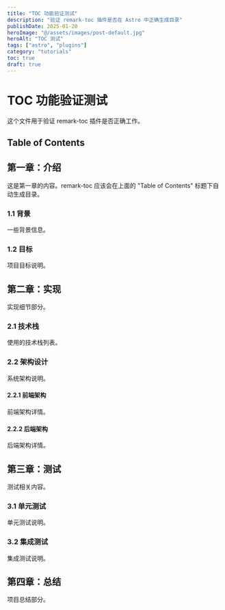 ```yaml
---
title: "TOC 功能验证测试"
description: "验证 remark-toc 插件是否在 Astro 中正确生成目录"
publishDate: 2025-01-20
heroImage: "@/assets/images/post-default.jpg"
heroAlt: "TOC 测试"
tags: ["astro", "plugins"]
category: "tutorials"
toc: true
draft: true
---
```


# TOC 功能验证测试

这个文件用于验证 remark-toc 插件是否正确工作。

## Table of Contents

## 第一章：介绍

这是第一章的内容。remark-toc 应该会在上面的 "Table of Contents" 标题下自动生成目录。

### 1.1 背景

一些背景信息。

### 1.2 目标

项目目标说明。

## 第二章：实现

实现细节部分。

### 2.1 技术栈

使用的技术栈列表。

### 2.2 架构设计

系统架构说明。

#### 2.2.1 前端架构

前端架构详情。

#### 2.2.2 后端架构

后端架构详情。

## 第三章：测试

测试相关内容。

### 3.1 单元测试

单元测试说明。

### 3.2 集成测试

集成测试说明。

## 第四章：总结

项目总结部分。
